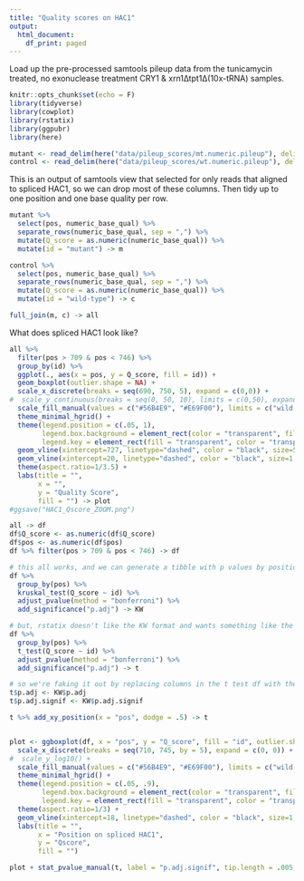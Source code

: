```yaml
---
title: "Quality scores on HAC1"
output:
  html_document:
    df_print: paged
---
```

Load up the pre-processed samtools pileup data from the tunicamycin treated, no exonuclease treatment CRY1 & xrn1∆tpt1∆(10x-tRNA) samples.
```r
knitr::opts_chunk$set(echo = F)
library(tidyverse)
library(cowplot)
library(rstatix)
library(ggpubr)
library(here)

mutant <- read_delim(here("data/pileup_scores/mt.numeric.pileup"), delim = "\t", col_types = cols(.default = "c" ), col_names = c("chrom", "pos", "ref", "depth", "align", "base_qual", "align_qual", "numeric_base_qual"))
control <- read_delim(here("data/pileup_scores/wt.numeric.pileup"), delim = "\t", col_types = cols(.default = "c" ), col_names = c("chrom", "pos", "ref", "depth", "align", "base_qual", "align_qual", "numeric_base_qual"))
```
This is an output of samtools view that selected for only reads that aligned to spliced HAC1, so we can drop most of these columns. Then tidy up to one position and one base quality per row.
```r
mutant %>%
  select(pos, numeric_base_qual) %>%
  separate_rows(numeric_base_qual, sep = ",") %>%
  mutate(Q_score = as.numeric(numeric_base_qual)) %>%
  mutate(id = "mutant") -> m

control %>%
  select(pos, numeric_base_qual) %>%
  separate_rows(numeric_base_qual, sep = ",") %>%
  mutate(Q_score = as.numeric(numeric_base_qual)) %>%
  mutate(id = "wild-type") -> c

full_join(m, c) -> all
```
What does spliced HAC1 look like?
```r
all %>%
  filter(pos > 709 & pos < 746) %>%
  group_by(id) %>%
  ggplot(., aes(x = pos, y = Q_score, fill = id)) +
  geom_boxplot(outlier.shape = NA) +
  scale_x_discrete(breaks = seq(690, 750, 5), expand = c(0,0)) +
#  scale_y_continuous(breaks = seq(0, 50, 10), limits = c(0,50), expand = c(0,0)) +
  scale_fill_manual(values = c("#56B4E9", "#E69F00"), limits = c("wild-type", "mutant")) +
  theme_minimal_hgrid() +
  theme(legend.position = c(.05, 1),
        legend.box.background = element_rect(color = "transparent", fill='white'),
        legend.key = element_rect(fill = "transparent", color = "transparent")) +
  geom_vline(xintercept=727, linetype="dashed", color = "black", size=5) +
  geom_vline(xintercept=20, linetype="dashed", color = "black", size=1, alpha = .5) + # modified position
  theme(aspect.ratio=1/3.5) +
  labs(title = "",
       x = "",
       y = "Quality Score",
       fill = "") -> plot
#ggsave("HAC1_Qscore_ZOOM.png")

all -> df
df$Q_score <- as.numeric(df$Q_score)
df$pos <- as.numeric(df$pos)
df %>% filter(pos > 709 & pos < 746) -> df

# this all works, and we can generate a tibble with p values by position, cool
df %>%
  group_by(pos) %>%
  kruskal_test(Q_score ~ id) %>%
  adjust_pvalue(method = "bonferroni") %>%
  add_significance("p.adj") -> KW

# but, rstatix doesn't like the KW format and wants something like the t test output,
df %>%
  group_by(pos) %>%
  t_test(Q_score ~ id) %>%
  adjust_pvalue(method = "bonferroni") %>%
  add_significance("p.adj") -> t

# so we're faking it out by replacing columns in the t test df with the KW test's stats
t$p.adj <- KW$p.adj
t$p.adj.signif <- KW$p.adj.signif

t %>% add_xy_position(x = "pos", dodge = .5) -> t


plot <- ggboxplot(df, x = "pos", y = "Q_score", fill = "id", outlier.shape = NA) +
  scale_x_discrete(breaks = seq(710, 745, by = 5), expand = c(0, 0)) +
#  scale_y_log10() +
  scale_fill_manual(values = c("#56B4E9", "#E69F00"), limits = c("wild-type", "mutant")) +
  theme_minimal_hgrid() +
  theme(legend.position = c(.05, .9),
        legend.box.background = element_rect(color = "transparent", fill='white'),
        legend.key = element_rect(fill = "transparent", color = "transparent")) +
  theme(aspect.ratio=1/3) +
  geom_vline(xintercept=18, linetype="dashed", color = "black", size=1, alpha = .5) + # modified position
  labs(title = "",
       x = "Position on spliced HAC1",
       y = "Qscore",
       fill = "")

plot + stat_pvalue_manual(t, label = "p.adj.signif", tip.length = .005, hide.ns = TRUE, bracket.nudge.y = -1)
```
